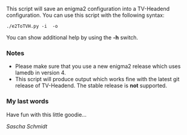 This script will save an enigma2 configuration into a TV-Headend configuration.
You can use this script with the following syntax:

 ./e2ToTVH.py -i <enigma2 source directory> -o <tv-headend configuration directory>

You can show additional help by using the '''-h''' switch.

=== Notes ===
* Please make sure that you use a new enigma2 release which uses lamedb in version 4.
* This script will produce output which works fine with the latest git release of TV-Headend. The stable release is '''not''' supported.

=== My last words ===
Have fun with this little goodie...

''Sascha Schmidt''
